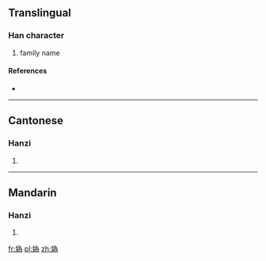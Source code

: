 {{also|妫|嬀}}
==Translingual==

===Han character===
{{Han char|rn=38|rad=女|as=09|sn=12|four=4242<sub>7</sub>|canj=女戈大火 (VIKF)|ids=⿰[[女]][[為]]}}

# family name

====References====
* {{Han ref|kx=0267.361|hdz=21068.180|uh=5AAF|ud=23215|bh=D8B5|bd=55477}}

----

==Cantonese==

===Hanzi===
{{yue-hanzi|jyut=|y=gwai1|sim=妫}}

# {{defn|lang=yue|sort=女09}}

----

==Mandarin==

===Hanzi===
{{cmn-hanzi|sim=妫|pin=[[guī]] ([[gui1]]), [[guì]] ([[gui4]])|wg=kuei<sup>1</sup>, kuei<sup>4</sup>}}

# {{defn|lang=cmn|sort=女09}}

[[fr:媯]]
[[pl:媯]]
[[zh:媯]]